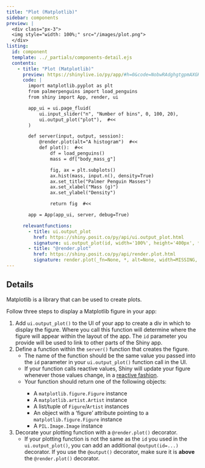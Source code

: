 ```yaml
---
title: "Plot (Matplotlib)"
sidebar: components
preview: |
  <div class="px-3">
  <img style="width: 100%;" src="/images/plot.png">
  </div>
listing:
  id: component
  template: ../_partials/components-detail.ejs
  contents:
    - title: "Plot (Matplotlib)"
      preview: https://shinylive.io/py/app/#h=0&code=NobwRAdghgtgpmAXGKAHVA6VBPMAaMAYwHsIAXOcpMASxlWICcyACGKM1AG2LK5oBGWbN14soAZxbcyAHQh0GzFhACu9bOKkRU8gGaNiMaVC7xGqSgHNVNCFMVNWPKABMA+pYg27E-YeMJAAs7TUdlAEF0PBZGSlc4RhjbeXk0VHdbFgBeFlssKCs4dz0uW1cACnkWGryaDDtUVTJ3CX4ExirIWXwWHoA5dQFElmI9FgFfHpiABhiARhm5lgAmGYBKPGra-OJmppbRMi6jns35ddSIeQTxiUSAN0SKxuaYvc43lnuJCRpSdaIbY1AACcQgHSwPGOpjI2R6ERYIQkZGIVkYsDOwJYt2k0IqgOxtRx41yLg8Xh89gJRNq7F+ORJwB6AmIrmw7npEncVh6AF0rsTiXoaFYYlAAB6MmQYCSqARHCQ0iBC2qSjDI45cmKvMgYCAEmIJew0MjYbIAFUYqjglxVqvEEtlcBaZFNXDgXQACqZzCwvdZbCqALKSH5Y+2q9X3FoSrhQYZcLqhhkVKyXMB2h2O50tbDxxNdAAilD+ZojtJqcTIqkYKpFvOuTfSjKiqAq6UyNBi90YTySOLgAlUVkt1tt8jAAF8+UA
      code: |
        import matplotlib.pyplot as plt
        from palmerpenguins import load_penguins
        from shiny import App, render, ui

        app_ui = ui.page_fluid(
            ui.input_slider("n", "Number of bins", 0, 100, 20),
            ui.output_plot("plot"),  #<<
        )

        def server(input, output, session):
            @render.plot(alt="A histogram")  #<<
            def plot():  #<<
                df = load_penguins()
                mass = df["body_mass_g"]

                fig, ax = plt.subplots()
                ax.hist(mass, input.n(), density=True)
                ax.set_title("Palmer Penguin Masses")
                ax.set_xlabel("Mass (g)")
                ax.set_ylabel("Density")

                return fig  #<<

        app = App(app_ui, server, debug=True)

      relevantfunctions:
        - title: ui.output_plot
          href: https://shiny.posit.co/py/api/ui.output_plot.html
          signature: ui.output_plot(id, width='100%', height='400px', *, inline=False, click=False, dblclick=False, hover=False, brush=False, fill=MISSING)
        - title: "@render.plot"
          href: https://shiny.posit.co/py/api/render.plot.html
          signature: render.plot(_fn=None, *, alt=None, width=MISSING, height=MISSING, **kwargs)
---
```


:::{#component}
:::

## Details

<p>Matplotlib is a library that can be used to create plots.</p>
<p>Follow three steps to display a Matplotlib figure in your app:</p>
<ol>
  <li>
  Add `ui.output_plot()` to the UI of your app to create a div in which to display the figure.
  Where you call this function will determine where the figure will appear within the layout of the app.
  The `id` parameter you provide will be used to link to other parts of the Shiny app.
  </li>
  <li>
  Define a function within the `server()` function that creates the figure.
      <ul>
        <li>The name of the function should be the same value you passed into the `id` parameter
          in your `ui.output_plot()` function call in the UI.
        </li>
        <li>If your function calls reactive values, Shiny will update your figure whenever those values change,
  in a [reactive fashion](https://shiny.posit.co/py/docs/reactive-programming.html).
        </li>
        <li>Your function should return one of the following objects:</li>
          <ul>
            <li>A `matplotlib.figure.Figure` instance</li>
            <li>A `matplotlib.artist.Artist` instance</li>
            <li>A list/tuple of `Figure`/`Artist` instances</li>
            <li>An object with a ‘figure’ attribute pointing to a `matplotlib.figure.Figure` instance</li>
            <li>A `PIL.Image.Image` instance</li>
          </ul>
      </ul>
  </li>
  <li>
  Decorate your plotting function with a `@render.plot()` decorator.
    <ul>
      <li>If your plotting function is not the same as the `id` you used in the `ui.output_plot()`,
  you can add an additional `@output(id=...)` decorator.
  If you use the `@output()` decorator,
  make sure it is __above__ the `@render.plot()` decorator.
      </li>
    </ul>
  </li>
</ol>
